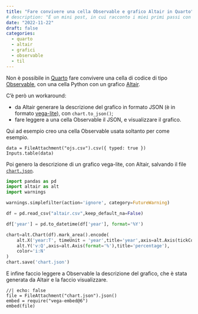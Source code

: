 ```yaml
---
title: "Fare convivere una cella Observable e grafico Altair in Quarto"
# description: "È un mini post, in cui racconto i miei primi passi con un sito in quarto"
date: "2022-11-22"
draft: false
categories:
  - quarto
  - altair
  - grafici
  - observable
  - til
---
```



Non è possibile in [Quarto](https://quarto.org/) fare convivere una cella di codice di tipo [Observable](https://observablehq.com/), con una cella Python con un grafico [Altair](https://altair-viz.github.io/).

C'è però un workaround:

- da Altair generare la descrizione del grafico in formato JSON (è in formato [vega-lite](http://vega.github.io/vega-lite/)), con `chart.to_json()`;
- fare leggere a una cella Observable il JSON, e visualizzare il grafico.

Qui ad esempio creo una cella Observable usata soltanto per come esempio.

```ojs
data = FileAttachment("ojs.csv").csv({ typed: true })
Inputs.table(data)
```

Poi genero la descrizione di un grafico vega-lite, con Altair, salvando il file [`chart.json`](chart.json).

```python
import pandas as pd
import altair as alt
import warnings

warnings.simplefilter(action='ignore', category=FutureWarning)

df = pd.read_csv("altair.csv",keep_default_na=False)

df['year'] = pd.to_datetime(df['year'], format='%Y')

chart=alt.Chart(df).mark_area().encode(
    alt.X('year:T', timeUnit = 'year',title='year',axis=alt.Axis(tickCount='year')),
    alt.Y('v:Q',axis=alt.Axis(format='%'),title='percentage'),
    color='i:N'
)
chart.save('chart.json')
```


E infine faccio leggere a Observable la descrizione del grafico, che è stata generata da Altair e la faccio visualizzare.

```ojs
//| echo: false
file = FileAttachment("chart.json").json()
embed = require("vega-embed@6")
embed(file)
```
